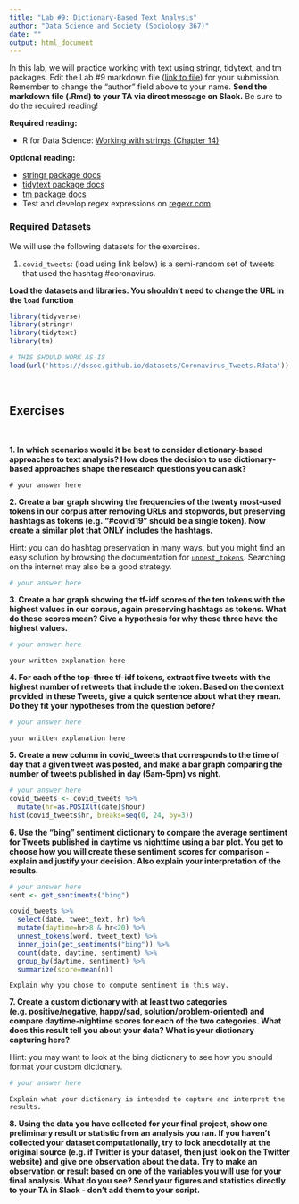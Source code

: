```yaml
---
title: "Lab #9: Dictionary-Based Text Analysis"
author: "Data Science and Society (Sociology 367)"
date: ""
output: html_document
---
```


In this lab, we will practice working with text using stringr, tidytext, and tm packages. Edit the Lab #9 markdown file ([link to file](/assignments/Lab_9.Rmd)) for your submission. Remember to change the "author" field above to your name. **Send the markdown file (.Rmd) to your TA via direct message on Slack.** Be sure to do the required reading!

**Required reading:** 

* R for Data Science: [Working with strings (Chapter 14)](https://r4ds.had.co.nz/strings.html)


**Optional reading:** 

* [stringr package docs](https://www.rdocumentation.org/packages/stringr/versions/1.4.0)
* [tidytext package docs](https://www.rdocumentation.org/packages/tidytext/versions/0.2.6)
* [tm package docs](https://cran.r-project.org/web/packages/tm/tm.pdf)
* Test and develop regex expressions on [regexr.com](https://regexr.com/)



### Required Datasets

We will use the following datasets for the exercises.

(1) `covid_tweets`: (load using link below) is a semi-random set of tweets that used the hashtag #coronavirus.


**Load the datasets and libraries. You shouldn't need to change the URL in the `load` function**
```r
library(tidyverse)
library(stringr)
library(tidytext)
library(tm)

# THIS SHOULD WORK AS-IS
load(url('https://dssoc.github.io/datasets/Coronavirus_Tweets.Rdata'))
```
<br/>



## Exercises
<br/>


**1. In which scenarios would it be best to consider dictionary-based approaches to text analysis? How does the decision to use dictionary-based approaches shape the research questions you can ask?**
```
# your answer here
```


**2. Create a bar graph showing the frequencies of the twenty most-used tokens in our corpus after removing URLs and stopwords, but preserving hashtags as tokens (e.g. "#covid19" should be a single token). Now create a similar plot that ONLY includes the hashtags.**

Hint: you can do hashtag preservation in many ways, but you might find an easy solution by browsing the documentation for [`unnest_tokens`](https://www.rdocumentation.org/packages/tidytext/versions/0.2.6/topics/unnest_tokens
). Searching on the internet may also be a good strategy.
```r
# your answer here
```

**3. Create a bar graph showing the tf-idf scores of the ten tokens with the highest values in our corpus, again preserving hashtags as tokens. What do these scores mean? Give a hypothesis for why these three have the highest values.**
```r
# your answer here
```
```
your written explanation here
```

**4. For each of the top-three tf-idf tokens, extract five tweets with the highest number of retweets that include the token. Based on the context provided in these Tweets, give a quick sentence about what they mean. Do they fit your hypotheses from the question before?**
```r
# your answer here
```
```
your written explanation here
```


**5. Create a new column in covid_tweets that corresponds to the time of day that a given tweet was posted, and make a bar graph comparing the number of tweets published in day (5am-5pm) vs night.**
```r
# your answer here
covid_tweets <- covid_tweets %>% 
  mutate(hr=as.POSIXlt(date)$hour)
hist(covid_tweets$hr, breaks=seq(0, 24, by=3))
```


**6. Use the "bing" sentiment dictionary to compare the average sentiment for Tweets published in daytime vs nighttime using a bar plot. You get to choose how you will create these sentiment scores for comparison - explain and justify your decision. Also explain your interpretation of the results.**
```r
# your answer here
sent <- get_sentiments("bing")

covid_tweets %>% 
  select(date, tweet_text, hr) %>% 
  mutate(daytime=hr>8 & hr<20) %>% 
  unnest_tokens(word, tweet_text) %>% 
  inner_join(get_sentiments("bing")) %>% 
  count(date, daytime, sentiment) %>% 
  group_by(daytime, sentiment) %>% 
  summarize(score=mean(n))
```
```
Explain why you chose to compute sentiment in this way.
```

**7. Create a custom dictionary with at least two categories (e.g. positive/negative, happy/sad, solution/problem-oriented) and compare daytime-nightime scores for each of the two categories. What does this result tell you about your data? What is your dictionary capturing here?**

Hint: you may want to look at the bing dictionary to see how you should format your custom dictionary.
```r
# your answer here
```
```
Explain what your dictionary is intended to capture and interpret the results.
```

**8. Using the data you have collected for your final project, show one preliminary result or statistic from an analysis you ran. If you haven't collected your dataset computationally, try to look anecdotally at the original source (e.g. if Twitter is your dataset, then just look on the Twitter website) and give one observation about the data. Try to make an observation or result based on one of the variables you will use for your final analysis. What do you see? Send your figures and statistics directly to your TA in Slack - don't add them to your script.**


